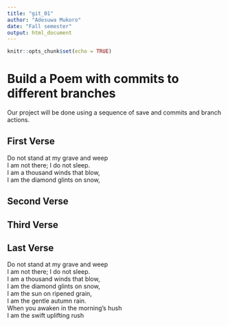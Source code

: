 ```yaml
---
title: "git_01"
author: "Adesuwa Mukoro"
date: "Fall semester"
output: html_document
---
```


```r
knitr::opts_chunk$set(echo = TRUE)
```
# Build a Poem with commits to different branches
Our project will be done using a sequence of save and commits and branch actions.
<!-- Do not modify or change any text in "!--" bracketed areas such as this --- these are instructions to
you, if you change any of this the git program will notice it and compromise your git merging strategy !-->

## First Verse 
<!--Put the first five lines of a poem by Lewis Carrol in this section!-->
Do not stand at my grave and weep  
I am not there; I do not sleep.  
I am a thousand winds that blow,  
I am the diamond glints on snow,  


## Second Verse
<!--Put the first five lines of a poem by Robert Frost here!-->


## Third Verse
<!--Put the first two verses of The Walrus and the Carpenter here!-->

## Last Verse
<!--Put a short poem of your choice 8-20 lines,here!-->
Do not stand at my grave and weep  
I am not there; I do not sleep.  
I am a thousand winds that blow,  
I am the diamond glints on snow,  
I am the sun on ripened grain,  
I am the gentle autumn rain.  
When you awaken in the morning's hush  
I am the swift uplifting rush  
